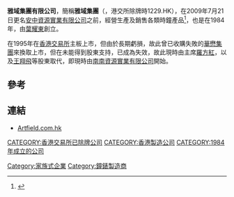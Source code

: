 '''雅域集團有限公司'''，簡稱'''雅域集團'''（'''{{lang-en|Artfield Group Limited}}'''，港交所除牌時1229.HK），在2009年7月21日更名[[安中資源實業有限公司|安中資源實業有限公司]]之前，經營生產及銷售各類時鐘產品<ref>{{Cite web |url=http://www.artfield.com.hk/index.php/ZH/company-profile/company-profile.html |title=雅域集團有限公司簡介 |access-date=2012-11-05 |archive-date=2013-06-07 |archive-url=https://web.archive.org/web/20130607053827/http://www.artfield.com.hk/index.php/ZH/company-profile/company-profile.html |dead-url=no }}</ref>，也是在1984年，由[[葉耀東|葉耀東]]創立。

在1995年在[[香港交易所|香港交易所]]主板上市，但由於長期虧損，故此曾已收購失敗的[[華懋集團|華懋集團]]來換取上市，但在未能得到股東支持，已成為失效，故此現時由主席[[羅方紅|羅方紅]]，以及[[王翔飛|王翔飛]]等股東取代，即現時由[[南南資源實業有限公司|南南資源實業有限公司]]開始。

==參考==
{{reflist}}

==連結==
*[http://www.artfield.com.hk Artfield.com.hk] {{Wayback|url=http://www.artfield.com.hk/ |date=20210123173635 }}

[[CATEGORY:香港交易所已除牌公司|CATEGORY:香港交易所已除牌公司]]
[[CATEGORY:香港製造公司|CATEGORY:香港製造公司]]
[[CATEGORY:1984年成立的公司|CATEGORY:1984年成立的公司]]
[[Category:家族式企業|Category:家族式企業]]
[[Category:鐘錶製造商|Category:鐘錶製造商]]